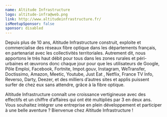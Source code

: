 ```yaml
---
name: Altitude Infrastructure
logo: altitude-infra@web.png
link: http://www.altitudeinfrastructure.fr/
isMeetupSponsor: false
sponsor: disabled
---
```


Depuis plus de 10 ans, Altitude Infrastructure construit, exploite et
commercialise des réseaux fibre optique dans les départements français, en
partenariat avec les collectivités territoriales. Autrement dit, nous apportons
le très haut débit pour tous dans les zones rurales et péri-urbaines et œuvrons
donc chaque jour pour que les utilisateurs de Google, Pôle Emploi, Facebook,
Fortnite, Impot.gouv, Instagram, WeTransfer, Doctissimo, Amazon, Meetic,
Youtube, Just Eat , Netflix, France TV Info, Reverso, Darty, Deezer, et des
milliers d’autres sites et applis puissent surfer de chez eux sans attendre,
grâce à la fibre optique.

Altitude Infrastructure connaît une croissance vertigineuse avec des effectifs
et un chiffre d’affaires qui ont été multipliés par 3 en deux ans. Vous
souhaitez intégrer une entreprise en plein développement et participer à une
belle aventure ? Bienvenue chez Altitude Infrastructure !
